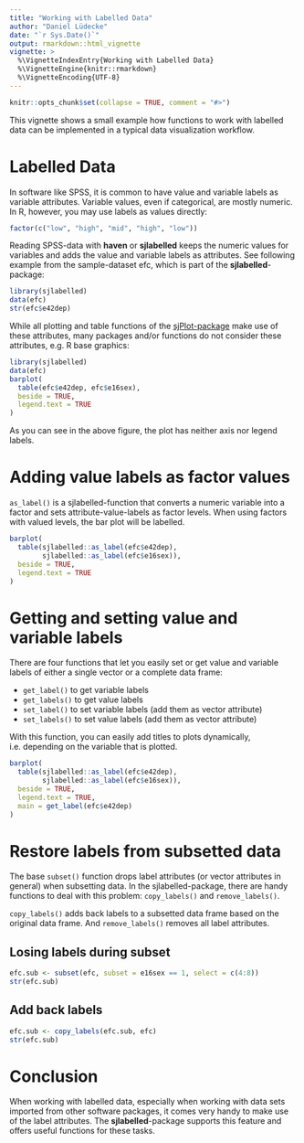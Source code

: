 ---
title: "Working with Labelled Data"
author: "Daniel Lüdecke"
date: "`r Sys.Date()`"
output: rmarkdown::html_vignette
vignette: >
  %\VignetteIndexEntry{Working with Labelled Data}
  %\VignetteEngine{knitr::rmarkdown}
  %\VignetteEncoding{UTF-8}
---

```{r echo = FALSE}
knitr::opts_chunk$set(collapse = TRUE, comment = "#>")
```

This vignette shows a small example how functions to work with labelled data can be implemented in a typical data visualization workflow.

# Labelled Data

In software like SPSS, it is common to have value and variable labels as variable attributes. Variable values, even if categorical, are mostly numeric. In R, however, you may use labels as values directly:

```{r}
factor(c("low", "high", "mid", "high", "low"))
```

Reading SPSS-data with **haven** or **sjlabelled** keeps the numeric values for variables and adds the value and variable labels as attributes. See following example from the sample-dataset efc, which is part of the **sjlabelled**-package:

```{r}
library(sjlabelled)
data(efc)
str(efc$e42dep)
```

While all plotting and table functions of the [sjPlot-package](https://cran.r-project.org/package=sjPlot) make use of these attributes, many packages and/or functions do not consider these attributes, e.g. R base graphics:

```{r warning=FALSE, fig.height=6, fig.width=7}
library(sjlabelled)
data(efc)
barplot(
  table(efc$e42dep, efc$e16sex), 
  beside = TRUE, 
  legend.text = TRUE
)
```

As you can see in the above figure, the plot has neither axis nor legend labels.

# Adding value labels as factor values

`as_label()` is a sjlabelled-function that converts a numeric variable into a factor and sets attribute-value-labels as factor levels. When using factors with valued levels, the bar plot will be labelled.

```{r warning=FALSE, fig.height=6, fig.width=7}
barplot(
  table(sjlabelled::as_label(efc$e42dep),
        sjlabelled::as_label(efc$e16sex)), 
  beside = TRUE, 
  legend.text = TRUE
)
```

# Getting and setting value and variable labels

There are four functions that let you easily set or get value and variable labels of either a single vector or a complete data frame:

  * `get_label()` to get variable labels
  * `get_labels()` to get value labels
  * `set_label()` to set variable labels (add them as vector attribute)
  * `set_labels()` to set value labels (add them as vector attribute)

With this function, you can easily add titles to plots dynamically, i.e. depending on the variable that is plotted.

```{r warning=FALSE, fig.height=6, fig.width=7}
barplot(
  table(sjlabelled::as_label(efc$e42dep),
        sjlabelled::as_label(efc$e16sex)), 
  beside = TRUE, 
  legend.text = TRUE,
  main = get_label(efc$e42dep)
)
```

# Restore labels from subsetted data

The base `subset()` function drops label attributes (or vector attributes in general) when subsetting data. In the sjlabelled-package, there are handy functions to deal with this problem: `copy_labels()` and `remove_labels()`.

`copy_labels()` adds back labels to a subsetted data frame based on the original data frame. And `remove_labels()` removes all label attributes.


## Losing labels during subset

```{r}
efc.sub <- subset(efc, subset = e16sex == 1, select = c(4:8))
str(efc.sub)
```

## Add back labels

```{r, message=FALSE}
efc.sub <- copy_labels(efc.sub, efc)
str(efc.sub)
```

# Conclusion

When working with labelled data, especially when working with data sets imported from other software packages, it comes very handy to make use of the label attributes. The **sjlabelled**-package supports this feature and offers useful functions for these tasks.
